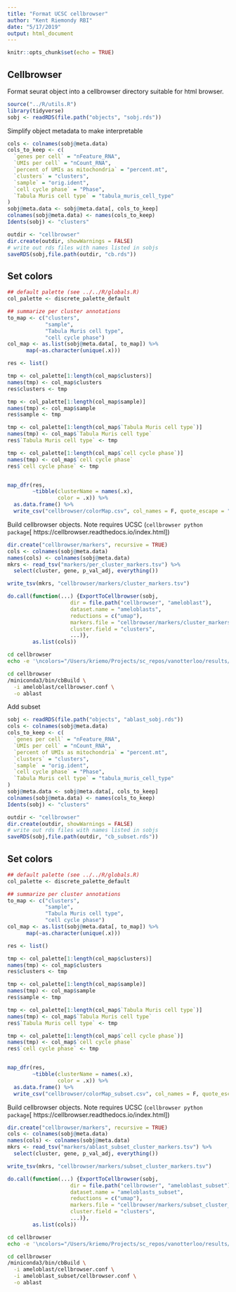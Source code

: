 ```yaml
---
title: "Format UCSC cellbrowser"
author: "Kent Riemondy RBI"
date: "5/17/2019"
output: html_document
---
```


```r
knitr::opts_chunk$set(echo = TRUE)
```

## Cellbrowser

Format seurat object into a cellbrowser directory suitable for html browser. 

```r
source("../R/utils.R")
library(tidyverse)
sobj <- readRDS(file.path("objects", "sobj.rds"))
```

Simplify object metadata to make interpretable

```r
cols <- colnames(sobj@meta.data)
cols_to_keep <- c(
  `genes per cell` = "nFeature_RNA",
  `UMIs per cell` = "nCount_RNA",
  `percent of UMIs as mitochondria` = "percent.mt",
  `clusters` = "clusters",
  `sample` = "orig.ident",
  `cell cycle phase` = "Phase",
  `Tabula Muris cell type` = "tabula_muris_cell_type"
)
sobj@meta.data <- sobj@meta.data[, cols_to_keep]
colnames(sobj@meta.data) <- names(cols_to_keep)
Idents(sobj) <- "clusters"

```



```r
outdir <- "cellbrowser"
dir.create(outdir, showWarnings = FALSE)
# write out rds files with names listed in sobjs
saveRDS(sobj,file.path(outdir, "cb.rds"))
```

## Set colors

```r
## default palette (see ../../R/globals.R)
col_palette <- discrete_palette_default

## summarize per cluster annotations
to_map <- c("clusters",
            "sample",
            "Tabula Muris cell type",
            "cell cycle phase")
col_map <- as.list(sobj@meta.data[, to_map]) %>%
      map(~as.character(unique(.x)))

res <- list()

tmp <- col_palette[1:length(col_map$clusters)]
names(tmp) <- col_map$clusters
res$clusters <- tmp 

tmp <- col_palette[1:length(col_map$sample)]
names(tmp) <- col_map$sample
res$sample <- tmp 

tmp <- col_palette[1:length(col_map$`Tabula Muris cell type`)]
names(tmp) <- col_map$`Tabula Muris cell type`
res$`Tabula Muris cell type` <- tmp 

tmp <- col_palette[1:length(col_map$`cell cycle phase`)]
names(tmp) <- col_map$`cell cycle phase`
res$`cell cycle phase` <- tmp 


map_dfr(res, 
        ~tibble(clusterName = names(.x), 
                color = .x)) %>% 
  as.data.frame() %>% 
  write_csv("cellbrowser/colorMap.csv", col_names = F, quote_escape = "none")

```


Build cellbrowser objects. Note requires UCSC (`cellbrowser python package`[ https://cellbrowser.readthedocs.io/index.html])

```r
dir.create("cellbrowser/markers", recursive = TRUE)
cols <- colnames(sobj@meta.data)
names(cols) <- colnames(sobj@meta.data)
mkrs <- read_tsv("markers/per_cluster_markers.tsv") %>% 
  select(cluster, gene, p_val_adj, everything())

write_tsv(mkrs, "cellbrowser/markers/cluster_markers.tsv")

do.call(function(...) {ExportToCellbrowser(sobj, 
                    dir = file.path("cellbrowser", "ameloblast"),
                    dataset.name = "ameloblasts",
                    reductions = c("umap"),
                    markers.file = "cellbrowser/markers/cluster_markers.tsv",
                    cluster.field = "clusters",
                    ...)}, 
        as.list(cols))

```



```bash
cd cellbrowser
echo -e '\ncolors="/Users/kriemo/Projects/sc_repos/vanotterloo/results/cellbrowser/colorMap.csv"' >> ameloblast/cellbrowser.conf
```


```bash
cd cellbrowser
/miniconda3/bin/cbBuild \
  -i ameloblast/cellbrowser.conf \
  -o ablast
```





Add subset

```r
sobj <- readRDS(file.path("objects", "ablast_sobj.rds"))
cols <- colnames(sobj@meta.data)
cols_to_keep <- c(
  `genes per cell` = "nFeature_RNA",
  `UMIs per cell` = "nCount_RNA",
  `percent of UMIs as mitochondria` = "percent.mt",
  `clusters` = "clusters",
  `sample` = "orig.ident",
  `cell cycle phase` = "Phase",
  `Tabula Muris cell type` = "tabula_muris_cell_type"
)
sobj@meta.data <- sobj@meta.data[, cols_to_keep]
colnames(sobj@meta.data) <- names(cols_to_keep)
Idents(sobj) <- "clusters"

```



```r
outdir <- "cellbrowser"
dir.create(outdir, showWarnings = FALSE)
# write out rds files with names listed in sobjs
saveRDS(sobj,file.path(outdir, "cb_subset.rds"))
```

## Set colors

```r
## default palette (see ../../R/globals.R)
col_palette <- discrete_palette_default

## summarize per cluster annotations
to_map <- c("clusters",
            "sample",
            "Tabula Muris cell type",
            "cell cycle phase")
col_map <- as.list(sobj@meta.data[, to_map]) %>%
      map(~as.character(unique(.x)))

res <- list()

tmp <- col_palette[1:length(col_map$clusters)]
names(tmp) <- col_map$clusters
res$clusters <- tmp 

tmp <- col_palette[1:length(col_map$sample)]
names(tmp) <- col_map$sample
res$sample <- tmp 

tmp <- col_palette[1:length(col_map$`Tabula Muris cell type`)]
names(tmp) <- col_map$`Tabula Muris cell type`
res$`Tabula Muris cell type` <- tmp 

tmp <- col_palette[1:length(col_map$`cell cycle phase`)]
names(tmp) <- col_map$`cell cycle phase`
res$`cell cycle phase` <- tmp 


map_dfr(res, 
        ~tibble(clusterName = names(.x), 
                color = .x)) %>% 
  as.data.frame() %>% 
  write_csv("cellbrowser/colorMap_subset.csv", col_names = F, quote_escape = "none")

```


Build cellbrowser objects. Note requires UCSC (`cellbrowser python package`[ https://cellbrowser.readthedocs.io/index.html])

```r
dir.create("cellbrowser/markers", recursive = TRUE)
cols <- colnames(sobj@meta.data)
names(cols) <- colnames(sobj@meta.data)
mkrs <- read_tsv("markers/ablast_subset_cluster_markers.tsv") %>% 
  select(cluster, gene, p_val_adj, everything())

write_tsv(mkrs, "cellbrowser/markers/subset_cluster_markers.tsv")

do.call(function(...) {ExportToCellbrowser(sobj, 
                    dir = file.path("cellbrowser", "ameloblast_subset"),
                    dataset.name = "ameloblasts_subset",
                    reductions = c("umap"),
                    markers.file = "cellbrowser/markers/subset_cluster_markers.tsv",
                    cluster.field = "clusters",
                    ...)}, 
        as.list(cols))

```



```bash
cd cellbrowser
echo -e '\ncolors="/Users/kriemo/Projects/sc_repos/vanotterloo/results/cellbrowser/colorMap_subset.csv"' >> ameloblast_subset/cellbrowser.conf
```


```bash
cd cellbrowser
/miniconda3/bin/cbBuild \
  -i ameloblast/cellbrowser.conf \
  -i ameloblast_subset/cellbrowser.conf \
  -o ablast
```

